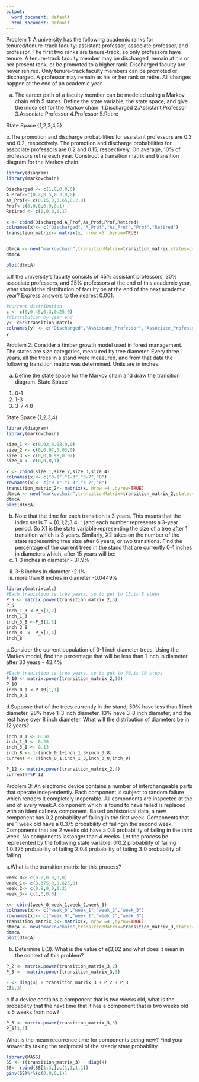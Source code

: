 ```yaml
---
output:
  word_document: default
  html_document: default
---
```

Problem 1: A university has the following academic ranks for tenured/tenure-track faculty: assistant professor, associate
professor, and professor. The first two ranks are tenure-track, so only professors have tenure. A tenure-track faculty member
may be discharged, remain at his or her present rank, or be promoted to a higher rank. Discharged faculty are never rehired.
Only tenure-track faculty members can be promoted or discharged. A professor may remain as his or her rank or retire. All
changes happen at the end of an academic year.


a. The career path of a faculty member can be modeled using a Markov chain with 5 states. Define the state variable, the
state space, and give the index set for the Markov chain.
1.Discharged 
2.Assistant Professor
3.Associate Professor
4.Professor 
5.Retire

State Space {1,2,3,4,5}

b.The promotion and discharge probabilities for assistant professors are 0.3 and 0.2, respectively. The promotion and
discharge probabilities for associate professors are 0.2 and 0.15, respectively. On average, 10% of professors retire
each year. Construct a transition matrix and transition diagram for the Markov chain.

```r
library(diagram)
library(markovchain)

Discharged <- c(1,0,0,0,0)
A_Prof<-c(0.2,0.5,0.3,0,0)
As_Prof<- c(0.15,0,0.65,0.2,0)
Prof<-c(0,0,0,0.9,0.1)
Retired <- c(0,0,0,0,1)

x <- cbind(Discharged,A_Prof,As_Prof,Prof,Retired)
colnames(x)<- c("Discharged","A_Prof","As_Prof","Prof","Retired")
transition_matrix<- matrix(x, nrow =5 ,byrow=TRUE)


dtmcA <- new("markovchain",transitionMatrix=transition_matrix,states=c("Discharged","A_Prof","As_Prof","Prof","Retired"), name="MarkovChain A") 
dtmcA

plot(dtmcA)


```
c.If the university’s faculty consists of 45% assistant professors, 30% associate professors, and 25% professors at the
end of this academic year, what should the distribution of faculty be at the end of the next academic year? Express
answers to the nearest 0.001.

```r
#current distribution
c <- c(0,0.45,0.3,0.25,0)
#distribution by year end
y<- c%*%transition_matrix
colnames(y) <- c("Discharged","Assistant_Professor","Associate_Professor","Professor","Retired")
y
```

Problem 2: Consider a timber growth model used in forest management. The states are size categories, measured by tree
diameter. Every three years, all the trees in a stand were measured, and from that data the following transition matrix was
determined. Units are in inches.

a. Define the state space for the Markov chain and draw the transition diagram.
State Space 
1. 0-1
2. 1-3
3. 3-7
4 8

State Space {1,2,3,4}
```r

library(diagram)
library(markovchain)

size_1 <- c(0.92,0.08,0,0)
size_2 <- c(0,0.97,0.03,0)
size_3 <- c(0,0,0.98,0.02)
size_4 <- c(0,0,0,1)

x <- cbind(size_1,size_2,size_3,size_4)
colnames(x)<- c("0-1","1-3","3-7","8")
rownames(x)<- c("0-1","1-3","3-7","8")
transition_matrix_2<- matrix(x, nrow =4 ,byrow=TRUE)
dtmcA <- new("markovchain",transitionMatrix=transition_matrix_2,states=c("0-1","1-3","3-7","8"), name="MarkovChain A") 
dtmcA
plot(dtmcA)

```
b. Note that the time for each transition is 3 years. This means that the index set is T = {0;1;2;3;4; : }and each number
represents a 3-year period. So X1 is the state variable representing the size of a tree after 1 transition which is 3
years. Similarly, X2 takes on the number of the state representing tree size after 6 years, or two transitions. Find the
percentage of the current trees in the stand that are currently 0-1 inches in diameters which, after 15 years will be:
i. 1-3 inches in diameter  - 31.9%
ii. 3-8 inches in diameter  -2.1%
iii. more than 8 inches in diameter -0.0449%
```r
library(matrixcalc)
#Each tranistion is tree years, so to get to 15,is 5 steps 
P_5 <- matrix.power(transition_matrix_2,5)
P_5
inch_1_3 <-P_5[1,2]
inch_1_3 
inch_3_8 <-P_5[1,3]
inch_3_8
inch_8  <- P_5[1,4]
inch_8 
```
c.Consider the current population of 0-1 inch diameter trees. Using the Markov model, find the percentage that will be
less than 1 inch in diameter after 30 years.- 43.4%
```r
#Each tranistion is tree years, so to get to 30,is 10 steps 
P_10 <- matrix.power(transition_matrix_2,10)
P_10
inch_0_1 <-P_10[1,1]
inch_0_1
```
d.Suppose that of the trees currently in the stand, 50% have less than 1 inch diameter, 28% have 1-3 inch diameter, 13%
have 3-8 inch diameter, and the rest have over 8 inch diameter. What will the distribution of diameters be in 12 years?
```r
inch_0_1 <- 0.50
inch_1_3 <- 0.28
inch_3_8 <- 0.13
inch_8 <- 1-(inch_0_1+inch_1_3+inch_3_8)
current <- c(inch_0_1,inch_1_3,inch_3_8,inch_8)

P_12 <- matrix.power(transition_matrix_2,4)
current%*%P_12

```
Problem 3: An electronic device contains a number of interchangeable parts that operate independently. Each component
is subject to random failure which renders it completely inoperable. All components are inspected at the end of every week.A component which is found to have failed is replaced with an identical new component. Based on historical data, a new component has 0.2 probability of failing in the first week. Components that are 1 week old have a 0.375 probability of failingin the second week. Components that are 2 weeks old have a 0.8 probability of failing in the third week. No components lastonger than 4 weeks. Let the process be represented by the following state variable:
0:0.2 probability of failing 
1:0.375 probability of failing
2:0.8 probability of failing
3:0  probability of failing

a.What is the transition matrix for this process?
```r
week_0<- c(0.2,0.8,0,0)
week_1<- c(0.375,0,0.625,0) 
week_2<- c(0.8,0,0,0.2) 
week_3<- c(1,0,0,0) 

x<- cbind(week_0,week_1,week_2,week_3)
colnames(x)<- c("week_0","week_1","week_2","week_3")
rownames(x)<- c("week_0","week_1","week_2","week_3")
transition_matrix_3<- matrix(x, nrow =4 ,byrow=TRUE)
dtmcA <- new("markovchain",transitionMatrix=transition_matrix_3,states=c("week_0","week_1","week_2","week_3"), name="MarkovChain A") 
dtmcA
plot(dtmcA)
```

b. Determine E(3). What is the value of e(3)02 and what does it mean in the context of this problem? 
```r
P_2 <- matrix.power(transition_matrix_3,2)
P_3 <-  matrix.power(transition_matrix_3,3)

E <- diag(4) + transition_matrix_3 + P_2 + P_3 
E[1,3]

```
c.If a device contains a component that is two weeks old, what is the probability that the next time that it has a component
that is two weeks old is 5 weeks from now?
```r
P_5 <- matrix.power(transition_matrix_3,5)
P_5[3,3]
```
What is the mean recurrence time for components being new? Find your answer by taking the reciprocal of the steady
state probability.
```r
library(MASS)
SS <- t(transition_matrix_3) - diag(4) 
SS<- rbind(SS[1:3,],c(1,1,1,1))
ginv(SS)%*%(c(0,0,0,1))
```

